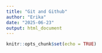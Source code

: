 ```yaml
---
title: "Git and Github"
author: "Erika"
date: "2025-06-23"
output: html_document
---
```


```r
knitr::opts_chunk$set(echo = TRUE)
```

